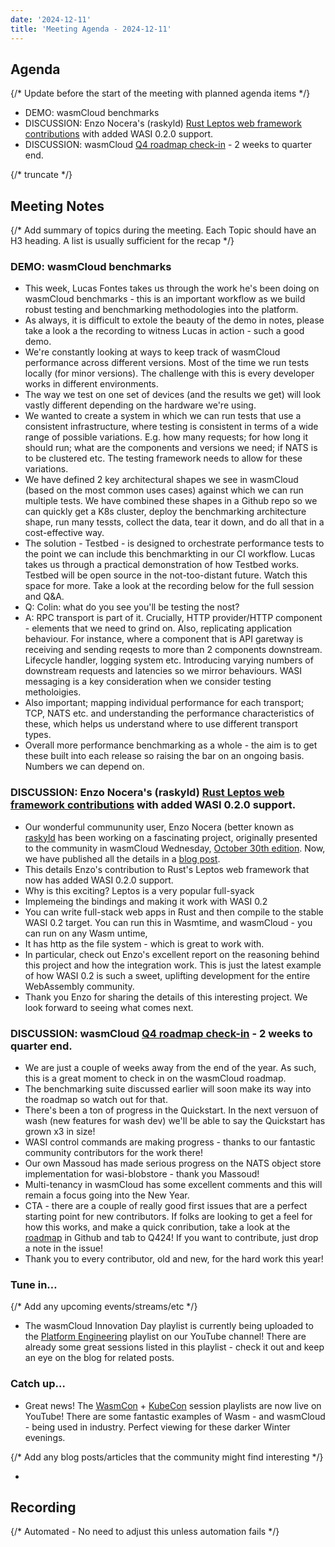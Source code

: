 ```yaml
---
date: '2024-12-11'
title: 'Meeting Agenda - 2024-12-11'
---
```


## Agenda

{/* Update before the start of the meeting with planned agenda items */}

- DEMO: wasmCloud benchmarks
- DISCUSSION: Enzo Nocera's (raskyld) [Rust Leptos web framework contributions](https://wasmcloud.com/blog/2024-12-10-leptos-and-wasi-0.2-for-full-stack-wasm-development) with added WASI 0.2.0 support.
- DISCUSSION: wasmCloud [Q4 roadmap check-in](https://github.com/orgs/wasmCloud/projects/7/views/12) - 2 weeks to quarter end.

{/* truncate */}

## Meeting Notes

{/* Add summary of topics during the meeting. Each Topic should have an H3 heading. A list is usually sufficient for the recap */}

### DEMO: wasmCloud benchmarks

- This week, Lucas Fontes takes us through the work he's been doing on wasmCloud benchmarks - this is an important workflow as we build robust testing and benchmarking methodologies into the platform.
- As always, it is difficult to extole the beauty of the demo in notes, please take a look a the recording to witness Lucas in action - such a good demo.
- We're constantly looking at ways to keep track of wasmCloud performance across different versions. Most of the time we run tests locally (for minor versions). The challenge with this is every developer works in different environments.
- The way we test on one set of devices (and the results we get) will look vastly different depending on the hardware we're using.
- We wanted to create a system in which we can run tests that use a consistent infrastructure, where testing is consistent in terms of a wide range of possible variations. E.g. how many requests; for how long it should run; what are the components and versions we need; if NATS is to be clustered etc. The testing framework needs to allow for these variations.
- We have defined 2 key architectural shapes we see in wasmCloud (based on the most common uses cases) against which we can run multiple tests. We have combined these shapes in a Github repo so we can quickly get a K8s cluster, deploy the benchmarking architecture shape, run many tessts, collect the data, tear it down, and do all that in a cost-effective way.
- The solution - Testbed - is designed to orchestrate performance tests to the point we can include this benchmarkting in our CI workflow. Lucas takes us through a practical demonstration of how Testbed works. Testbed will be open source in the not-too-distant future. Watch this space for more. Take a look at the recording below for the full session and Q&A.
- Q: Colin: what do you see you'll be testing the nost? 
- A: RPC transport is part of it. Crucially, HTTP provider/HTTP component - elements that we need to grind on. Also, replicating application behaviour. For instance, where a component that is API garetway is receiving and sending reqests to more than 2 components downstream. Lifecycle handler, logging system etc. Introducing varying numbers of downstream requests and latencies so we mirror behaviours. WASI messaging is a key consideration when we consider testing metholoigies.
- Also important; mapping individual performance for each transport; TCP, NATS etc. and understanding the performance characteristics of these, which helps us understand where to use different transport types.
- Overall more performance benchmarking as a whole - the aim is to get these built into each release so raising the bar on an ongoing basis. Numbers we can depend on.

### DISCUSSION: Enzo Nocera's (raskyld) [Rust Leptos web framework contributions](https://wasmcloud.com/blog/2024-12-10-leptos-and-wasi-0.2-for-full-stack-wasm-development) with added WASI 0.2.0 support.

- Our wonderful commununity user, Enzo Nocera (better known as [raskyld](https://github.com/raskyld) has been working on a fascinating project, originally presented to the community in wasmCloud Wednesday, [October 30th edition](https://wasmcloud.com/community/2024/10/30/community-meeting). Now, we have published all the details in a [blog post](https://wasmcloud.com/blog/2024-12-10-leptos-and-wasi-0.2-for-full-stack-wasm-development).
- This details Enzo's contribution to Rust's Leptos web framework that now has added WASI 0.2.0 support.
- Why is this exciting? Leptos is a very popular full-syack
- Implemeing the bindings and making it work with WASI 0.2
- You can write full-stack web apps in Rust and then compile to the stable WASI 0.2 target. You can run this in Wasmtime, and wasmCloud - you can run on any Wasm untime,
- It has http as the file system - which is great to work with.
- In particular, check out Enzo's excellent report on the reasoning behind this project and how the integration work.
This is just the latest example of how WASI 0.2 is such a sweet, uplifting development for the entire WebAssembly community.
- Thank you Enzo for sharing the details of this interesting project. We look forward to seeing what comes next.

### DISCUSSION: wasmCloud [Q4 roadmap check-in](https://github.com/orgs/wasmCloud/projects/7/views/12) - 2 weeks to quarter end.

- We are just a couple of weeks away from the end of the year. As such, this is a great moment to check in on the wasmCloud roadmap.
- The benchmarking suite discussed earlier will soon make its way into the roadmap so watch out for that.
- There's been a ton of progress in the Quickstart. In the next versuon of wash (new features for wash dev) we'll be able to say the Quickstart has grown x3 in size!
- WASI control commands are making progress - thanks to our fantastic community contributors for the work there!
- Our own Massoud has made serious progress on the NATS object store implementation for wasi-blobstore - thank you Massoud!
- Multi-tenancy in wasmCloud has some excellent comments and this will remain a focus going into the New Year.
- CTA - there are a couple of really good first issues that are a perfect starting point for new contributors. If folks are looking to get a feel for how this works, and make a quick conribution, take a look at the [roadmap](https://github.com/orgs/wasmCloud/projects/7/views/12) in Github and tab to Q424! If you want to contribute, just drop a note in the issue!
- Thank you to every contributor, old and new, for the hard work this year!

### Tune in…

{/* Add any upcoming events/streams/etc */}

- The wasmCloud Innovation Day playlist is currently being uploaded to the [Platform Engineering](https://youtube.com/playlist?list=PL25tdRgIAXStcnLCeE_GUTjbTNxFaDnBJ&feature=shared) playlist on our YouTube channel! There are already some great sessions listed in this playlist - check it out and keep an eye on the blog for related posts.

### Catch up…

- Great news! The [WasmCon](https://youtube.com/playlist?list=PLbzoR-pLrL6o0UD4PoO0H_RnoToEiWBIS&feature=shared) + [KubeCon](https://www.youtube.com/watch?v=WI7wp8xwgkk&list=PLj6h78yzYM2Pw4mRw4S-1p_xLARMqPkA7) session playlists are now live on YouTube! There are some fantastic examples of Wasm - and wasmCloud - being used in industry. Perfect viewing for these darker Winter evenings.


{/* Add any blog posts/articles that the community might find interesting */}

-

## Recording

{/* Automated - No need to adjust this unless automation fails */}

<YouTube url="https://www.youtube.com/watch?v=oZeaX11XoS4" />
